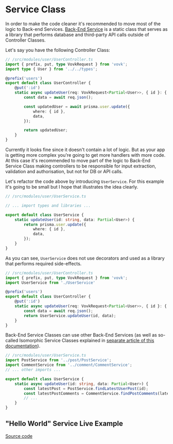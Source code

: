 
# Service Class

In order to make the code cleaner it's recommended to move most of the logic to Back-end Services. [Back-End Service](./project-structure) is a static class that serves as a library that performs database and third-party API calls outside of Controller Classes.

Let's say you have the following Controller Class:

```ts
// /src/modules/user/UserController.ts
import { prefix, put, type VovkRequest } from 'vovk';
import type { User } from '../../types';

@prefix('users')
export default class UserController {
    @put(':id') 
    static async updateUser(req: VovkRequest<Partial<User>>, { id }: { id: string }) {
        const data = await req.json();

        const updatedUser = await prisma.user.update({
            where: { id },
            data,
        });

        return updatedUser;
    }
}
```

Currently it looks fine since it doesn't contain a lot of logic. But as your app is getting more complex you're going to get more handlers with more code. At this case it's recommended to move part of the logic to Back-End Service Class making controllers to be responsible for input extraction, validation and authorisation, but not for DB or API calls.

Let's refactor the code above by introducing `UserService`. For this example it's going to be small but I hope that illustrates the idea clearly.

```ts
// /src/modules/user/UserService.ts

// ... import types and libraries ...

export default class UserService {
    static updateUser(id: string, data: Partial<User>) {
        return prisma.user.update({
            where: { id },
            data,
        });
    }
}
```

As you can see, `UserService` does not use decorators and used as a library that performs required side-effects.

```ts
// /src/modules/user/UserController.ts
import { prefix, put, type VovkRequest } from 'vovk';
import UserService from './UserService'

@prefix('users')
export default class UserController {
    @put(':id') 
    static async updateUser(req: VovkRequest<Partial<User>>, { id }: { id: string }) {
        const data = await req.json();
        return UserService.updateUser(id, data);
    }
}
```

Back-End Service Classes can use other Back-End Services (as well as so-called Isomorphic Service Classes explained in [separate article of this documentation](./framework)).

```ts
// /src/modules/user/UserService.ts
import PostService from '../post/PostService';
import CommentService from '../comment/CommentService';
// ... other imports ...

export default class UserService {
    static async updateUser(id: string, data: Partial<User>) {
        const latestPost = PostService.findLatestUserPost(id);
        const latestPostComments = CommentService.findPostComments(latestPost.id);
        // ...
    }
}
```

## "Hello World" Service Live Example

<div className="doc-live-example">
<LiveBasicExampleWithService />
</div>
<Tabs items={['Service', 'Controller', 'Component']}>
  <Tabs.Tab><BasicService /></Tabs.Tab>
  <Tabs.Tab><BasicControllerWithService /></Tabs.Tab>
  <Tabs.Tab><BasicExampleWithService /></Tabs.Tab>
</Tabs>

[Source code](https://github.com/finom/vovk-examples)



